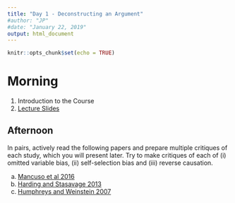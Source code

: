 ```yaml
---
title: "Day 1 - Deconstructing an Argument"
#author: "JP"
#date: "January 22, 2019"
output: html_document
---
```


```r
knitr::opts_chunk$set(echo = TRUE)
```

# Morning

1. Introduction to the Course
2. [Lecture Slides](https://jonnyphillips.github.io/Causal_Critiques/Day 1/Slides_Day_2_v2.pdf)

## Afternoon

In pairs, actively read the following papers and prepare multiple critiques of each study, which you will present later. Try to make critiques of each of (i) omitted variable bias, (ii) self-selection bias and (iii) reverse causation.

a. [Mancuso et al 2016](https://jonnyphillips.github.io/Causal_Critiques/Day 2/Papers for Critique/Mancuso et al 2016.pdf)
b. [Harding and Stasavage 2013](https://jonnyphillips.github.io/Causal_Critiques/Day 2/Papers for Critique/Harding and Stasavage 2013.pdf)
c. [Humphreys and Weinstein 2007](https://jonnyphillips.github.io/Causal_Critiques/Day 2/Papers for Critique/Humphreys and Weinstein 2007.pdf)